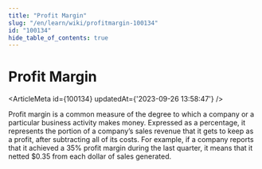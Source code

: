 ```yaml
---
title: "Profit Margin"
slug: "/en/learn/wiki/profitmargin-100134"
id: "100134"
hide_table_of_contents: true
---
```



# Profit Margin

<ArticleMeta id={100134} updatedAt={'2023-09-26 13:58:47'} />
<div className='border-solid border-b border-t-0 my-4 border-[var(--ifm-color-gray-300)]' />

Profit margin is a common measure of the degree to which a company or a particular business activity makes money. Expressed as a percentage, it represents the portion of a company’s sales revenue that it gets to keep as a profit, after subtracting all of its costs. For example, if a company reports that it achieved a 35% profit margin during the last quarter, it means that it netted $0.35 from each dollar of sales generated.
